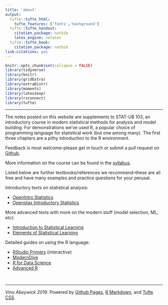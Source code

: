 ```yaml
---
title: 'about'
output:
  tufte::tufte_html:
    tufte_features: ['fonts','background']
  tufte::tufte_handout:
    citation_package: natbib
    latex_engine: xelatex
  tufte::tufte_book:
    citation_package: natbib
link-citations: yes
---
```


```r
knitr::opts_chunk$set(collapse = FALSE)
library(tidyverse)
library(knitr)
library(gridExtra)
library(extraDistr)
library(moments)
library(latex2exp)
library(rsconnect)
library(tufte)
```

---

The notes posted on this website are supplements to STAT-UB 103, an introductory course in modern statistical methods for analysis and model building. For demonstrations we've used R, a popular choice of programming language for statistical work (but one among many). The first three chapters are a pithy introduction to the R environment.  

Feedback is most welcome--please get in touch or submit a pull request on <a href="https://github.com/vaabe/stats103">Github</a>.   

More information on the course can be found in the <a href="./downloads/syllabus.pdf" download>syllabus</a>. 

Listed below are further textbooks/references we recommend--these are all free and have many examples and practice questions for your perusal. 

Introductory texts on statistical analysis:

- <a href="https://www.openintro.org/stat/textbook.php">OpenIntro Statistics</a>
- <a href="https://openstax.org/details/books/introductory-statistics">Openstax Introductory Statistics</a>

More advanced texts with more on the modern stuff (model selection, ML, etc):

- <a href="http://www.statlearning.com/">Introduction to Statistical Learning</a>
- <a href="https://web.stanford.edu/~hastie/ElemStatLearn/">Elements of Statistical Learning</a> 

Detailed guides on using the R language:

- <a href="https://rstudio.cloud/learn/primers">RStudio Primers</a> (interactive)
- <a href="https://moderndive.com/">ModernDive</a>
- <a href="https://r4ds.had.co.nz/">R for Data Science</a>
- <a href="http://adv-r.had.co.nz/">Advanced R</a>


\ 

---

*Vinu Abeywick 2019*. Powered by <a href="https://pages.github.com/">Github Pages</a>, <a href="https://rmarkdown.rstudio.com/">R Markdown</a>, and <a href="https://github.com/edwardtufte/tufte-css">Tufte CSS</a>.  




















